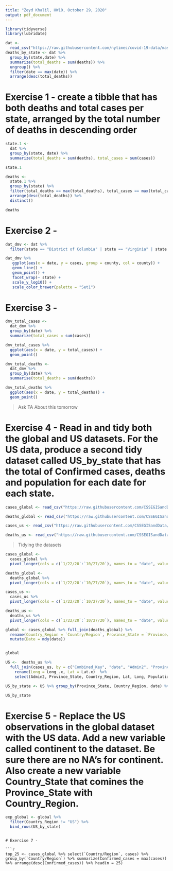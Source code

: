 ---
title: "Zeyd Khalil, HW10, October 29, 2020"
output: pdf_document
---

```{r, echo=FALSE, message=FALSE}
library(tidyverse)
library(lubridate)

dat <-
  read_csv("https://raw.githubusercontent.com/nytimes/covid-19-data/master/us-counties.csv")
deaths_by_state <- dat %>%
  group_by(state,date) %>%
  summarize(total_deaths = sum(deaths)) %>%
  ungroup() %>%
  filter(date == max(date)) %>%
  arrange(desc(total_deaths))
```

# Exercise 1 - create a tibble that has both deaths and total cases per state, arranged by the total number of deaths in descending order   

```{r}
state.1 <- 
  dat %>% 
  group_by(state, date) %>% 
  summarize(total_deaths = sum(deaths), total_cases = sum(cases))

state.1

deaths <- 
  state.1 %>% 
  group_by(state) %>% 
  filter(total_deaths == max(total_deaths), total_cases == max(total_cases)) %>% 
  arrange(desc(total_deaths)) %>% 
  distinct() 

deaths
```

# Exercise 2 - 

```{r, warning=FALSE}
dat_dmv <- dat %>% 
  filter(state == "District of Columbia" | state == "Virginia" | state == "Maryland", county == "Anne Arundel" | county == "Charles" | county == "Frederick" | county == "Howard" | county == "Montgomery" | county == "Prince George's" | county == "Alexandria City" | county == "Arlington" | county == "Fairfax" | county == "Loudoun" | county == "Prince William" | county == "District of Columbia")

dat_dmv %>% 
   ggplot(aes(x = date, y = cases, group = county, col = county)) +
   geom_line() +
   geom_point() +
   facet_wrap(~ state) +
   scale_y_log10() +
   scale_color_brewer(palette = "Set1")
``` 

# Exercise 3 - 

```{r}
dmv_total_cases <- 
  dat_dmv %>% 
  group_by(date) %>% 
  summarize(total_cases = sum(cases))  

dmv_total_cases %>% 
  ggplot(aes(x = date, y = total_cases)) + 
  geom_point() 

dmv_total_deaths <- 
  dat_dmv %>% 
  group_by(date) %>% 
  summarise(total_deaths = sum(deaths))  

dmv_total_deaths %>% 
  ggplot(aes(x = date, y = total_deaths)) + 
  geom_point()
```  

> Ask TA About this tomorrow 

# Exercise 4 - Read in and tidy both the global and US datasets. For the US data, produce a second tidy dataset called US_by_state that has the total of Confirmed cases, deaths and population for each date for each state.  

```{r}
cases_global <- read_csv("https://raw.githubusercontent.com/CSSEGISandData/COVID-19/master/csse_covid_19_data/csse_covid_19_time_series/time_series_covid19_confirmed_global.csv")

deaths_global <- read_csv("https://raw.githubusercontent.com/CSSEGISandData/COVID-19/master/csse_covid_19_data/csse_covid_19_time_series/time_series_covid19_deaths_global.csv")

cases_us <- read_csv("https://raw.githubusercontent.com/CSSEGISandData/COVID-19/master/csse_covid_19_data/csse_covid_19_time_series/time_series_covid19_confirmed_US.csv")

deaths_us <- read_csv("https://raw.githubusercontent.com/CSSEGISandData/COVID-19/master/csse_covid_19_data/csse_covid_19_time_series/time_series_covid19_deaths_US.csv")
```  

> Tidying the datasets

```{r}
cases_global <- 
  cases_global %>% 
  pivot_longer(cols = c(`1/22/20`:`10/27/20`), names_to = "date", values_to = "cases")

deaths_global <- 
  deaths_global %>% 
  pivot_longer(cols = c(`1/22/20`:`10/27/20`), names_to = "date", values_to = "Deaths")

cases_us <- 
  cases_us %>% 
  pivot_longer(cols = c(`1/22/20`:`10/27/20`), names_to = "date", values_to = "cases")

deaths_us <- 
  deaths_us %>% 
  pivot_longer(cols = c(`1/22/20`:`10/27/20`), names_to = "date", values_to = "Deaths")

```


```{r}
global <- cases_global %>% full_join(deaths_global) %>%
  rename(Country_Region = `Country/Region`, Province_State = `Province/State`) %>%
  mutate(Date = mdy(date))


global
```
```{r}
US <-  deaths_us %>%
  full_join(cases_us, by = c("Combined_Key", "date", "Admin2", "Province_State", "Country_Region")) %>%
    rename(Long = Long_.x, Lat = Lat.x)  %>%
    select(Admin2, Province_State, Country_Region, Lat, Long, Population, date, cases, Deaths)

```



```{r}

US_by_state <- US %>% group_by(Province_State, Country_Region, date) %>% summarize(Confirmed_cases = sum(cases_us$cases), Deaths = sum(Deaths), Lat = median(Lat), Long = median(Long), Population = sum(Population)) %>% mutate(Deaths_per_mill = Deaths * 1000000 / Population) %>% select(Province_State, Country_Region, date, Confirmed_cases, Deaths, Deaths_per_mill, Population, Lat, Long) %>% ungroup() 
```  

```{r}
US_by_state
```



# Exercise 5 - Replace the US observations in the global dataset with the US data. Add a new variable called continent to the dataset. Be sure there are no NA’s for continent. Also create a new variable Country_State that comines the Province_State with Country_Region.


```{r expand_US, echo = FALSE}
exp_global <- global %>% 
  filter(Country_Region != "US") %>% 
  bind_rows(US_by_state)
```


```

# Exercise 7 - 

```{r}
top_25 <- cases_global %>% select(`Country/Region`, cases) %>% group_by(`Country/Region`) %>% summarize(Confirmed_cases = max(cases)) %>% arrange(desc(Confirmed_cases)) %>% head(n = 25)
```  

